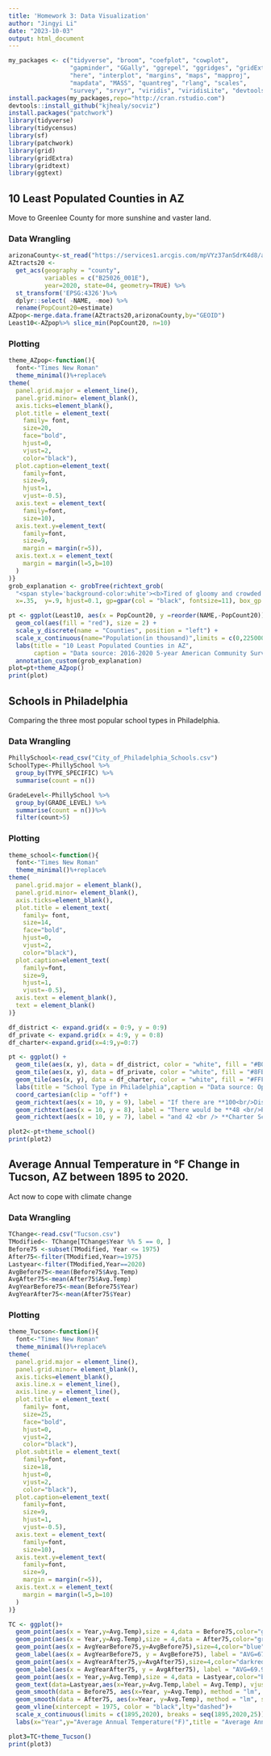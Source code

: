 ---
title: 'Homework 3: Data Visualization'
author: "Jingyi Li"
date: "2023-10-03"
output: html_document
---

```{r setup, include=FALSE}
my_packages <- c("tidyverse", "broom", "coefplot", "cowplot",
                 "gapminder", "GGally", "ggrepel", "ggridges", "gridExtra",
                 "here", "interplot", "margins", "maps", "mapproj",
                 "mapdata", "MASS", "quantreg", "rlang", "scales",
                 "survey", "srvyr", "viridis", "viridisLite", "devtools")
install.packages(my_packages,repo="http://cran.rstudio.com")
devtools::install_github("kjhealy/socviz")
install.packages("patchwork")
library(tidyverse)
library(tidycensus)
library(sf)
library(patchwork)
library(grid)
library(gridExtra)
library(gridtext)
library(ggtext)
```

## 10 Least Populated Counties in AZ 

Move to Greenlee County for more sunshine and vaster land.

### Data Wrangling

```{r}
arizonaCounty<-st_read("https://services1.arcgis.com/mpVYz37anSdrK4d8/arcgis/rest/services/Arizona_County_Boundary/FeatureServer/1/query?outFields=*&where=1%3D1&f=geojson")
AZtracts20 <- 
  get_acs(geography = "county",
          variables = c("B25026_001E"), 
          year=2020, state=04, geometry=TRUE) %>% 
  st_transform('EPSG:4326')%>%
  dplyr::select( -NAME, -moe) %>%
  rename(PopCount20=estimate)
AZpop<-merge.data.frame(AZtracts20,arizonaCounty,by="GEOID")
Least10<-AZpop%>% slice_min(PopCount20, n=10)
```

### Plotting 

```{r plot}
theme_AZpop<-function(){
  font<-"Times New Roman"
  theme_minimal()%+replace%
theme(
  panel.grid.major = element_line(),
  panel.grid.minor= element_blank(),
  axis.ticks=element_blank(),
  plot.title = element_text(
    family= font,
    size=20,
    face="bold",
    hjust=0,
    vjust=2,
    color="black"),
  plot.caption=element_text(
    family=font,
    size=9,
    hjust=1,
    vjust=-0.5),
  axis.text = element_text(
    family=font,
    size=10),
  axis.text.y=element_text(
    family=font,
    size=9,
    margin = margin(r=5)),
  axis.text.x = element_text(
    margin = margin(l=5,b=10)
  )
)}
grob_explanation <- grobTree(richtext_grob(
  "<span style='background-color:white'><b>Tired of gloomy and crowded Philadelphia?</b><br>Move to sunny and least crowded Greenlee!<br>Less than 10k people sharing vast land<br> with comfortable Arizona sunshine!<br><span style='color:red'>Move Right Now!!!</span></span>", 
  x=.35,  y=.9, hjust=0.1, gp=gpar(col = "black", fontsize=11), box_gp = gpar(col = "white", fill = "white"),padding = margin(.4,0,0,0,"in")))

pt <- ggplot(Least10, aes(x = PopCount20, y =reorder(NAME,-PopCount20))) +
  geom_col(aes(fill = "red"), size = 2) +
  scale_y_discrete(name = "Counties", position = "left") +
  scale_x_continuous(name="Population(in thousand)",limits = c(0,225000),breaks = seq(0,225000,25000), label= scales::label_number(scale = 1e-3, suffix = "k"))+
  labs(title = "10 Least Populated Counties in AZ", 
       caption = "Data source: 2016-2020 5-year American Community Survey(ACS)\n ArcGIS Open Data")+
  annotation_custom(grob_explanation)
plot=pt+theme_AZpop()
print(plot)
```

## Schools in Philadelphia

Comparing the three most popular school types in Philadelphia.

### Data Wrangling
```{r}
PhillySchool<-read_csv("City_of_Philadelphia_Schools.csv")
SchoolType<-PhillySchool %>%
  group_by(TYPE_SPECIFIC) %>%
  summarise(count = n())

GradeLevel<-PhillySchool %>%
  group_by(GRADE_LEVEL) %>%
  summarise(count = n())%>%
  filter(count>5)
```
### Plotting
```{r}
theme_school<-function(){
  font<-"Times New Roman"
  theme_minimal()%+replace%
theme(
  panel.grid.major = element_blank(),
  panel.grid.minor= element_blank(),
  axis.ticks=element_blank(),
  plot.title = element_text(
    family= font,
    size=14,
    face="bold",
    hjust=0,
    vjust=2,
    color="black"),
  plot.caption=element_text(
    family=font,
    size=9,
    hjust=1,
    vjust=-0.5),
  axis.text = element_blank(),
  text = element_blank()
)}

df_district <- expand.grid(x = 0:9, y = 0:9)
df_private <- expand.grid(x = 4:9, y = 0:8)
df_charter<-expand.grid(x=4:9,y=0:7)

pt <- ggplot() +
  geom_tile(aes(x, y), data = df_district, color = "white", fill = "#B0C4DE") +
  geom_tile(aes(x, y), data = df_private, color = "white", fill = "#8FBC8F") +
  geom_tile(aes(x, y), data = df_charter, color = "white", fill = "#FFFFF0",alpha=0.5) +
  labs(title = "School Type in Philadelphia",caption = "Data source: OpenDataPhilly.com") +
  coord_cartesian(clip = "off") +
  geom_richtext(aes(x = 10, y = 9), label = "If there are **100<br/>District Schools**...", color = "#B0C4DE", hjust = 1, label.color = NA) +
  geom_richtext(aes(x = 10, y = 8), label = "There would be **48 <br/>Priavte Schools**", color = "#8FBC8F", hjust = 1, label.color = NA) +
  geom_richtext(aes(x = 10, y = 7), label = "and 42 <br /> **Charter Schools.**", color = "black", hjust = 1, label.color = NA)

plot2<-pt+theme_school()
print(plot2)
```

## Average Annual Temperature in °F Change in Tucson, AZ between 1895 to 2020.

Act now to cope with climate change

### Data Wrangling

```{r}
TChange<-read.csv("Tucson.csv")
TModified<- TChange[TChange$Year %% 5 == 0, ]
Before75 <-subset(TModified, Year <= 1975)
After75<-filter(TModified,Year>=1975)
Lastyear<-filter(TModified,Year==2020)
AvgBefore75<-mean(Before75$Avg.Temp)
AvgAfter75<-mean(After75$Avg.Temp)
AvgYearBefore75<-mean(Before75$Year)
AvgYearAfter75<-mean(After75$Year)
```

### Plotting

```{r}
theme_Tucson<-function(){
  font<-"Times New Roman"
  theme_minimal()%+replace%
theme(
  panel.grid.major = element_line(),
  panel.grid.minor= element_blank(),
  axis.ticks=element_blank(),
  axis.line.x = element_line(),
  axis.line.y = element_line(),
  plot.title = element_text(
    family= font,
    size=25,
    face="bold",
    hjust=0,
    vjust=2,
    color="black"),
  plot.subtitle = element_text(
    family=font,
    size=18,
    hjust=0,
    vjust=2,
    color="black"),
  plot.caption=element_text(
    family=font,
    size=9,
    hjust=1,
    vjust=-0.5),
  axis.text = element_text(
    family=font,
    size=10),
  axis.text.y=element_text(
    family=font,
    size=9,
    margin = margin(r=5)),
  axis.text.x = element_text(
    margin = margin(l=5,b=10)
  )
)}

TC <- ggplot()+
  geom_point(aes(x = Year,y=Avg.Temp),size = 4,data = Before75,color="grey")+
  geom_point(aes(x = Year,y=Avg.Temp),size = 4,data = After75,color="grey")+
  geom_point(aes(x = AvgYearBefore75,y=AvgBefore75),size=4,color="blue") + 
  geom_label(aes(x = AvgYearBefore75, y = AvgBefore75), label = "AVG=67.25", hjust = 0.9,vjust=-1, label.size = 0)+
  geom_point(aes(x = AvgYearAfter75,y=AvgAfter75),size=4,color="darkred") + 
  geom_label(aes(x = AvgYearAfter75, y = AvgAfter75), label = "AVG=69.94",hjust=-0.05,vjust=1.25, label.size = 0)+
  geom_point(aes(x = Year,y=Avg.Temp),size = 4,data = Lastyear,color="black")+
  geom_text(data=Lastyear,aes(x=Year,y=Avg.Temp,label = Avg.Temp), vjust = -1, color = "black",size=3)+
  geom_smooth(data = Before75, aes(x=Year, y=Avg.Temp), method = "lm", se = FALSE,color="#18B4E5")+
  geom_smooth(data = After75, aes(x=Year, y=Avg.Temp), method = "lm", se = FALSE,color="#FF4233")+
  geom_vline(xintercept = 1975, color = "black",lty="dashed")+
  scale_x_continuous(limits = c(1895,2020), breaks = seq(1895,2020,25))+
  labs(x="Year",y="Average Annual Temperature(°F)",title = "Average Annual Temperature in °F Change",subtitle="The Case of Tucson, AZ from 1895 to 2020", caption = "Data source: Carnegie Mellon University\n https://kilthub.cmu.edu") 

plot3=TC+theme_Tucson()  
print(plot3)
```


